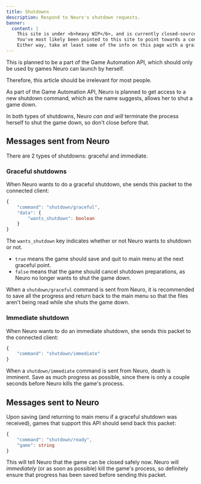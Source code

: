 ```yaml
---
title: Shutdowns
description: Respond to Neuro's shutdown requests.
banner:
  content: |
    This site is under <b>heavy WIP</b>, and is currently closed-source.
    You've most likely been pointed to this site to point towards a concept, or something.
    Either way, take at least some of the info on this page with a grain of salt, and also don't expect much info since it's very incomplete on content.
---
```



<Aside>

This is planned to be a part of the Game Automation API, which should only be used by games Neuro can launch by herself.

Therefore, this article should be irrelevant for most people.

</Aside>

As part of the Game Automation API, Neuro is planned to get access to a new shutdown command, which as the name suggests, allows her to shut a game down.

<Aside type="caution">

In both types of shutdowns, Neuro _can and will_ terminate the process herself to shut the game down, so don't close before that.

</Aside>

## Messages sent from Neuro

There are 2 types of shutdowns: graceful and immediate.

### Graceful shutdowns

When Neuro wants to do a graceful shutdown, she sends this packet to the connected client:

```ts
{
    "command": "shutdown/graceful",
    "data": {
        "wants_shutdown": boolean
    }
}
```

The `wants_shutdown` key indicates whether or not Neuro wants to shutdown or not.

- `true` means the game should save and quit to main menu at the next graceful point.
- `false` means that the game should cancel shutdown preparations, as Neuro no longer wants to shut the game down.

When a `shutdown/graceful` command is sent from Neuro, it is recommended to save all the progress and return back to the main menu so that the files aren't being read while she shuts the game down.

### Immediate shutdown

When Neuro wants to do an immediate shutdown, she sends this packet to the connected client:

```ts
{
    "command": "shutdown/immediate"
}
```

When a `shutdown/immediate` command is sent from Neuro, death is imminent. Save as much progress as possible, since there is only a couple seconds before Neuro kills the game's process.

## Messages sent to Neuro

Upon saving (and returning to main menu if a graceful shutdown was received), games that support this API should send back this packet:

```ts
{
    "command": "shutdown/ready",
    "game": string
}
```

This will tell Neuro that the game can be closed safely now. Neuro will _immediately_ (or as soon as possible) kill the game's process, so definitely ensure that progress has been saved before sending this packet.
